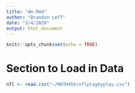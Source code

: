 ```yaml
---
title: "dm.Rmd"
author: "Brandon Leff"
date: "3/4/2020"
output: html_document
---
```


```r
knitr::opts_chunk$set(echo = TRUE)
```

# Section to Load in Data

```r
nfl <- read.csv("~/MATH456/nflplaybyplay.csv")
```

